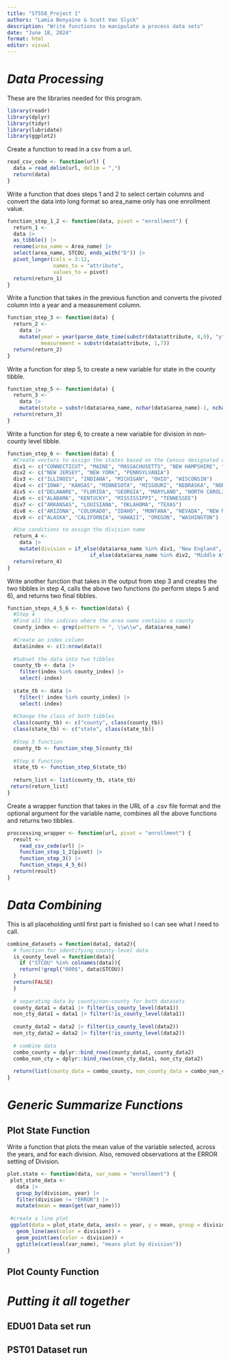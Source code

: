 ```yaml
---
title: "ST558_Project 1"
authors: "Lamia Benyaine & Scott Van Slyck"
description: "Write functions to manipulate a process data sets"
date: "June 18, 2024"
format: html
editor: visual
---
```


# *Data Processing*

These are the libraries needed for this program.

```r
library(readr)
library(dplyr)
library(tidyr)
library(lubridate)
library(ggplot2)
```

Create a function to read in a csv from a url.
```r
read_csv_code <- function(url) {
  data = read_delim(url, delim = ",")
  return(data)
}
```

Write a function that does steps 1 and 2 to select certain columns and convert the data into long format so area_name only has one enrollment value.

```r
function_step_1_2 <- function(data, pivot = "enrollment") {
  return_1 <- 
  data |>
  as_tibble() |>
  rename(area_name = Area_name) |>
  select(area_name, STCOU, ends_with("D")) |>
  pivot_longer(cols = 3:12,
               names_to = "attribute", 
               values_to = pivot)
  return(return_1)
}
```

Write a function that takes in the previous function and converts the pivoted column into a year and a measurement column.

```r
function_step_3 <- function(data) {
  return_2 <- 
    data |>
    mutate(year = year(parse_date_time(substr(data$attribute, 8,9), "y")),
           measurement = substr(data$attribute, 1,7))
  return(return_2)
}
```

Write a function for step 5, to create a new variable for state in the county tibble.

```r
function_step_5 <- function(data) {
  return_3 <-
    data |>
    mutate(state = substr(data$area_name, nchar(data$area_name)-1, nchar(data$area_name)))
  return(return_3)
}
```

Write a function for step 6, to create a new variable for division in non-county level tibble.

```r
function_step_6 <- function(data) {
  #Create vectors to assign the states based on the Census designated divisions
  div1 <- c("CONNECTICUT", "MAINE", "MASSACHUSETTS", "NEW HAMPSHIRE", "RHODE ISLAND", "VERMONT")
  div2 <- c("NEW JERSEY", "NEW YORK", "PENNSYLVANIA")
  div3 <- c("ILLINOIS", "INDIANA", "MICHIGAN", "OHIO", "WISCONSIN")
  div4 <- c("IOWA", "KANSAS", "MINNESOTA", "MISSOURI", "NEBRASKA", "NORTH DAKOTA", "SOUTH DAKOTA")
  div5 <- c("DELAWARE", "FLORIDA", "GEORGIA", "MARYLAND", "NORTH CAROLINA", "SOUTH CAROLINA", "VIRGINIA", "WASHINGTON", "DISTRICT OF COLUMBIA", "District of Columbia", "WEST VIRGINIA")
  div6 <- c("ALABAMA", "KENTUCKY", "MISSISSIPPI", "TENNESSEE")
  div7 <- c("ARKANSAS", "LOUISIANA", "OKLAHOMA", "TEXAS")
  div8 <- c("ARIZONA", "COLORADO", "IDAHO", "MONTANA", "NEVADA", "NEW MEXICO", "UTAH", "WYOMING")
  div9 <- c("ALASKA", "CALIFORNIA", "HAWAII", "OREGON", "WASHINGTON")

  #Use conditions to assign the division name
  return_4 <- 
    data |>
    mutate(division = if_else(data$area_name %in% div1, "New England", 
                           if_else(data$area_name %in% div2, "Middle Atlantic", if_else(data$area_name %in% div3, "East North Central", if_else(data$area_name %in% div4, "West North Central", if_else(data$area_name %in% div5, "South Atlantic", if_else(data$area_name %in% div6, "East South Central", if_else(data$area_name %in% div7, "West South Central", if_else(data$area_name %in% div8, "Mountain", if_else(data$area_name %in% div9, "Pacific", "ERROR" ))))))))))
  return(return_4)
}
```

Write another function that takes in the output from step 3 and creates the two tibbles in step 4, calls the above two functions (to perform steps 5 and 6), and returns two final tibbles.

```r
function_steps_4_5_6 <- function(data) {
  #Step 4
  #Find all the indices where the area name contains a county
  county_index <- grep(pattern = ", \\w\\w", data$area_name)
  
  #Create an index column
  data$index <- c(1:nrow(data))
  
  #Subset the data into two tibbles
  county_tb <- data |>
    filter(index %in% county_index) |>
    select(-index)
  
  state_tb <- data |>
    filter(! index %in% county_index) |>
    select(-index)
  
  #Change the class of both tibbles
  class(county_tb) <- c("county", class(county_tb))
  class(state_tb) <- c("state", class(state_tb))
  
  #Step 5 function
  county_tb <- function_step_5(county_tb)
  
  #Step 6 function
  state_tb <- function_step_6(state_tb)
  
  return_list <- list(county_tb, state_tb)
 return(return_list)
}
```

Create a wrapper function that takes in the URL of a .csv file format and the optional argument for the variable name, combines all the above functions and returns two tibbles.

```r
proccessing_wrapper <- function(url, pivot = "enrollment") {
  result <- 
    read_csv_code(url) |>
    function_step_1_2(pivot) |>
    function_step_3() |>
    function_steps_4_5_6()
  return(result)
}
```


# *Data Combining*
This is all placeholding until first part is finished so I can see what I need to call.
```r
combine_datasets = function(data1, data2){
  # function for identifying county-level data
  is_county_level = function(data){
    if ("STCOU" %in% colnames(data)){
    return(!grepl("000$", data$STCOU))
  }
  return(FALSE)
  }
  
  # separating data by county/non-county for both datasets
  county_data1 = data1 |> filter(is_county_level(data1))
  non_cty_data1 = data1 |> filter(!is_county_level(data1))
  
  county_data2 = data2 |> filter(is_county_level(data2))
  non_cty_data2 = data2 |> filter(!is_county_level(data2))
  
  # combine data
  combo_county = dplyr::bind_rows(county_data1, county_data2)
  combo_non_cty = dplyr::bind_rows(non_cty_data1, non_cty_data2)
  
  return(list(county_data = combo_county, non_county_data = combo_non_cty))
}
```

# *Generic Summarize Functions*

## Plot State Function

Write a function that plots the mean value of the variable selected, across the years, and for each division. Also, removed observations at the ERROR setting of Division.

```r
plot.state <- function(data, var_name = "enrollment") {
 plot_state_data <-
   data |>
   group_by(division, year) |>
   filter(division != "ERROR") |>
   mutate(mean = mean(get(var_name)))
 
 #create a line plot
 ggplot(data = plot_state_data, aes(x = year, y = mean, group = division)) +
   geom_line(aes(color = division)) +
   geom_point(aes(color = division)) +
   ggtitle(cat(eval(var_name), "means plot by division"))
}
```

## Plot County Function


# *Putting it all together*

## EDU01 Data set run

## PST01 Dataset run




